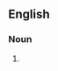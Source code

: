 ==English==

===Noun===
{{en-noun}}

# {{The opposite of the God of Abraham. Erroniously thought of as Satan (meaning simply: "adversary") Angromainyus is the anti-God, or antitheses and has been from the beginning - even before creation. Often represented as a serpent, Angromainyus is death, disease and darkness. Angromainyus is not a falen angel and therefore not suject to the overlordship of God as Satan is. Angromainyus is supposed to be in some form of un-escapable prison, and bound for all eternity. It is said that if Angromainyus were to be released, then all creation would be un-done. The formula (instructions, spell or ritual) for which is contained in separate pieces in the various Grimoir books that have appeared over the centuries. ref from: "Fallen Angels in Jewish, Christian and Mohammedan Literature." by Leo Jung, Philidelphia: Dropsie College 1926.}}